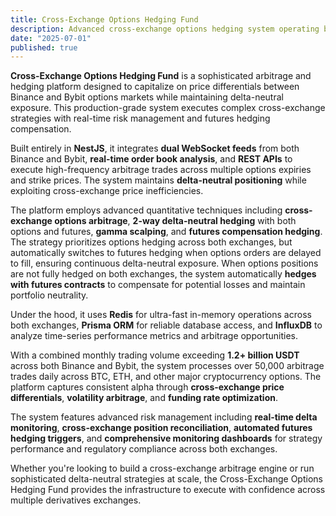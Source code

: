 ```yaml
---
title: Cross-Exchange Options Hedging Fund
description: Advanced cross-exchange options hedging system operating between Binance and Bybit, implementing delta-neutral strategies with futures hedging compensation. Built with NestJS, WebSocket, Redis, Prisma ORM, and InfluxDB, processing 1.2+ billion USDT monthly volume across both exchanges with sub-millisecond arbitrage execution.
date: "2025-07-01"
published: true
---
```


**Cross-Exchange Options Hedging Fund** is a sophisticated arbitrage and hedging platform designed to capitalize on price differentials between Binance and Bybit options markets while maintaining delta-neutral exposure. This production-grade system executes complex cross-exchange strategies with real-time risk management and futures hedging compensation.

Built entirely in **NestJS**, it integrates **dual WebSocket feeds** from both Binance and Bybit, **real-time order book analysis**, and **REST APIs** to execute high-frequency arbitrage trades across multiple options expiries and strike prices. The system maintains **delta-neutral positioning** while exploiting cross-exchange price inefficiencies.

The platform employs advanced quantitative techniques including **cross-exchange options arbitrage**, **2-way delta-neutral hedging** with both options and futures, **gamma scalping**, and **futures compensation hedging**. The strategy prioritizes options hedging across both exchanges, but automatically switches to futures hedging when options orders are delayed to fill, ensuring continuous delta-neutral exposure. When options positions are not fully hedged on both exchanges, the system automatically **hedges with futures contracts** to compensate for potential losses and maintain portfolio neutrality.

Under the hood, it uses **Redis** for ultra-fast in-memory operations across both exchanges, **Prisma ORM** for reliable database access, and **InfluxDB** to analyze time-series performance metrics and arbitrage opportunities.

With a combined monthly trading volume exceeding **1.2+ billion USDT** across both Binance and Bybit, the system processes over 50,000 arbitrage trades daily across BTC, ETH, and other major cryptocurrency options. The platform captures consistent alpha through **cross-exchange price differentials**, **volatility arbitrage**, and **funding rate optimization**.

The system features advanced risk management including **real-time delta monitoring**, **cross-exchange position reconciliation**, **automated futures hedging triggers**, and **comprehensive monitoring dashboards** for strategy performance and regulatory compliance across both exchanges.

Whether you're looking to build a cross-exchange arbitrage engine or run sophisticated delta-neutral strategies at scale, the Cross-Exchange Options Hedging Fund provides the infrastructure to execute with confidence across multiple derivatives exchanges. 